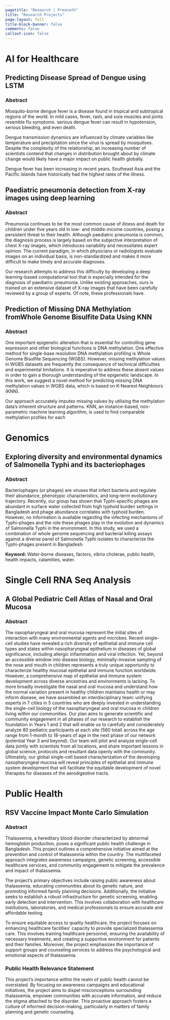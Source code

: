 ---
pagetitle: "Research | Preonath"
title: "Research Projects"
page-layout: full
title-block-banner: false
comments: false
callout-icon: false
---

:::  panel-tabset
# AI for Healthcare  
## Predicting Disease Spread of Dengue using LSTM

### Abstract 
Mosquito-borne dengue fever is a disease found in tropical and subtropical regions of the world. In mild cases, fever, rash, and sore muscles and joints resemble flu symptoms. serious dengue fever can result in hypotension, serious bleeding, and even death.

Dengue transmission dynamics are influenced by climate variables like temperature and precipitation since the virus is spread by mosquitoes. Despite the complexity of the relationship, an increasing number of scientists contend that changes in distribution brought about by climate change would likely have a major impact on public health globally.

Dengue fever has been increasing in recent years. Southeast Asia and the Pacific islands have historically had the highest rates of the illness.

## Paediatric pneumonia detection from X‑ray images using deep learning

### Abstract 
Pneumonia continues to be the most common cause of illness and death for children under five years old in low- and middle-income countries, posing a persistent threat to their health. Although paediatric pneumonia is common, the diagnosis process is largely based on the subjective interpretation of chest X-ray images, which introduces variability and necessitates expert opinion. The current paradigm, in which physicians or radiologists evaluate images on an individual basis, is non-standardized and makes it more difficult to make timely and accurate diagnoses.

Our research attempts to address this difficulty by developing a deep learning-based computational tool that is especially intended for the diagnosis of paediatric pneumonia. Unlike existing approaches, ours is trained on an extensive dataset of X-ray images that have been carefully reviewed by a group of experts. Of note, these professionals have.

## Prediction of Missing DNA Methylation fromWhole Genome Bisulfite Data Using KNN

### Abstract 
One important epigenetic alteration that is essential for controlling gene expression and other biological functions is DNA methylation. One effective method for single-base resolution DNA methylation profiling is Whole Genome Bisulfite Sequencing (WGBS). However, missing methylation values in WGBS datasets are frequently the consequence of technical difficulties and experimental limitations. It is imperative to address these absent values in order to gain a thorough understanding of the epigenetic landscape. In this work, we suggest a novel method for predicting missing DNA methylation values in WGBS data, which is based on K-Nearest Neighbours (KNN).


Our approach accurately imputes missing values by utilising the methylation data's inherent structure and patterns. KNN, an instance-based, non-parametric machine learning algorithm, is used to find comparable methylation profiles for each

<!-- ### Public Health Relevance Statement -->
<!-- In response to the evolving landscape of digital health information and the challenges posed by the rapid spread of misinformation, innovative AI-based solutions have emerged as powerful tools to enhance eHealth literacy and mitigate the impact of infodemics. By leveraging natural language processing and machine learning algorithms, these approaches can efficiently analyze and categorize health-related content, providing individuals with accurate and tailored information. Through personalized recommendations, interactive educational platforms, and real-time fact-checking, AI-driven interventions hold the potential to empower individuals with the skills and knowledge necessary to make informed decisions about their health, thereby fostering healthier communities and curbing the detrimental effects of rampant misinformation. -->

<!-- **Keywords:** eHealth literacy, infodemic, artificial intelligence, misinformation, health information, digital health. -->

<!-- ### Key AI Applications in Public Health -->
<!-- - **Content Filtering and Fact-Checking**: AI algorithms can be used to automatically filter out false or misleading health information from online sources. Natural language processing (NLP) techniques can analyze text for credibility, accuracy, and consistency with established medical knowledge. -->
<!-- - **Health Chatbots and Virtual Assistants**: AI-powered chatbots and virtual assistants can provide reliable and personalized health information to users. They can answer questions, offer guidance, and direct individuals to trustworthy sources of information, helping to improve eHealth literacy. -->
<!-- - **Personalized Health Education**: AI can analyze user data and preferences to deliver personalized health education content. This ensures that individuals receive information tailored to their specific needs and knowledge levels. -->
<!-- - **Predictive Analytics for Disease Outbreaks**: AI and machine learning can analyze vast amounts of health data to detect and predict disease outbreaks. Early warnings enable public health authorities to respond quickly and disseminate accurate information to the public, reducing panic and misinformation.  -->
<!-- - **Sentiment Analysis and Social Media Monitoring**: AI can monitor social media platforms and news outlets for trending health topics and public sentiment. This helps identify emerging infodemics and enables timely interventions to counteract false information. -->
<!-- - **Automated Multilingual Translation**: AI can facilitate the translation of health information into multiple languages, making it more accessible to diverse populations and reducing language-related barriers to eHealth literacy. -->
<!-- - **Interactive Learning Platforms**: AI-driven interactive platforms can gamify health education, making it engaging and interactive. These platforms can track users' progress and adapt content to their evolving knowledge levels. -->
<!-- - **Data Visualization and Infographics**: AI can assist in creating visually appealing and easy-to-understand infographics and data visualizations to convey complex health information effectively. -->
<!-- - **Content Recommendation Systems**: AI algorithms can recommend reliable health websites, articles, and resources to users based on their interests and past behavior. This helps individuals access credible information more easily. -->
<!-- - **Natural Language Understanding for Voice Assistants**: Voice-activated AI systems can provide spoken explanations and answers to health-related queries, making information accessible to those with limited literacy skills or visual impairments. -->
<!-- - **Monitoring and Flagging Misinformation**: AI can continuously scan online platforms for the dissemination of false health information and flag or report it for review. This helps in quick content moderation. -->
<!-- - **Collaboration with Healthcare Professionals**: AI can facilitate communication between healthcare professionals and patients by providing accurate and up-to-date information, aiding in diagnosis, and offering guidance on treatment options.  -->
<!-- - **User Education and Training**: AI-powered platforms can assess users' eHealth literacy levels and provide tailored training and educational content to improve their ability to discern credible health information from misinformation. -->




# Genomics 
## Exploring diversity and environmental dynamics of Salmonella Typhi and its bacteriophages  

### Abstract 
Bacteriophages (or phages) are viruses that infect bacteria and regulate their abundance, phenotypic characteristics, and long-term evolutionary trajectory. Recently, our group has shown that Typhi-specific phages are abundant in surface water collected from high typhoid burden settings in Bangladesh and phage abundance correlates with typhoid burden. However, no information is available regarding the infecting mechanisms of Typhi-phages and the role these phages play in the evolution and dynamics of Salmonella Typhi in the environment. In this study, we used a combination of whole genome sequencing and bacterial killing assays against a diverse panel of Salmonella Typhi isolates to characterize the Typhi-phages present in Bangladesh.

**Keyword:** Water-borne diseases, factors, vibrio cholerae, public health, health impacts, calamities, water.


# Single Cell RNA Seq Analysis
## A Global Pediatric Cell Atlas of Nasal and Oral Mucosa
### Abstract 
The nasopharyngeal and oral mucosa represent the initial sites of interaction with many environmental agents and microbes. Recent single-cell studies have revealed a rich diversity of epithelial and immune cell types and states within nasopharyngeal epithelium in diseases of global significance, including allergic inflammation and viral infection. Yet, beyond an accessible window into disease biology, minimally-invasive sampling of the nose and mouth in children represents a truly unique opportunity to characterize healthy mucosal epithelial and immune function worldwide. However, a comprehensive map of epithelial and immune system development across diverse ancestries and environments is lacking. To more broadly investigate the nasal and oral mucosa and understand how the normal variation present in healthy children maintains health or may inform disease, we have assembled an interdisciplinary team: unifying experts in 7 cities in 5 countries who are deeply invested in understanding the single-cell biology of the nasopharyngeal and oral mucosa in children living within our communities. Our plan aims to generate scientific and community engagement in all phases of our research to establish the foundation in Years 1 and 2 that will enable us to carefully and considerately analyze 80 pediatric participants at each site (560 total) across the age range from 1-month to 18-years of age in the next phase of our network (potential Year 3 and beyond). Our team will pilot and analyze single-cell data jointly with scientists from all locations, and share important lessons in global science, protocols and resultant data openly with the community. Ultimately, our global single-cell based characterization of the developing nasopharyngeal mucosa will reveal principles of epithelial and immune system development that will facilitate the equitable development of novel therapies for diseases of the aerodigestive tracts.

# Public Health
## RSV Vaccine Impact Monte Carlo Simulation 
### Abstract 
Thalassemia, a hereditary blood disorder characterized by abnormal hemoglobin production, poses a significant public health challenge in Bangladesh. This project outlines a comprehensive initiative aimed at the prevention and control of thalassemia within the country. The multifaceted approach integrates awareness campaigns, genetic screening, accessible healthcare services, and community engagement to mitigate the prevalence and impact of thalassemia.

The project's primary objectives include raising public awareness about thalassemia, educating communities about its genetic nature, and promoting informed family planning decisions. Additionally, the initiative seeks to establish a robust infrastructure for genetic screening, enabling early detection and intervention. This involves collaboration with healthcare institutions, laboratories, and medical professionals to ensure accurate and affordable testing.

To ensure equitable access to quality healthcare, the project focuses on enhancing healthcare facilities' capacity to provide specialized thalassemia care. This involves training healthcare personnel, ensuring the availability of necessary treatments, and creating a supportive environment for patients and their families. Moreover, the project emphasizes the importance of support groups and counseling services to address the psychological and emotional aspects of thalassemia.

### Public Health Relevance Statement
This project's importance within the realm of public health cannot be overstated. By focusing on awareness campaigns and educational initiatives, the project aims to dispel misconceptions surrounding thalassemia, empower communities with accurate information, and reduce the stigma attached to the disorder. This proactive approach fosters a culture of informed decision-making, particularly in matters of family planning and genetic counseling.


::: 
